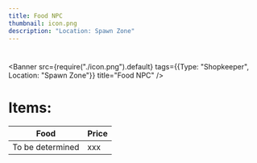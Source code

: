 ```yaml
---
title: Food NPC
thumbnail: icon.png
description: "Location: Spawn Zone"
---
```

#


<Banner 
   src={require("./icon.png").default} 
   tags={{Type: "Shopkeeper", Location: "Spawn Zone"}}
   title="Food NPC" 
/>

<div className="mt-6" />

# Items:

| Food | Price |
|---|----|
| To be determined  |  xxx  |
